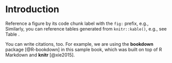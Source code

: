 # Introduction {#intro}

Reference a figure by its code chunk label with the `fig:` prefix, e.g.,  Similarly, you can reference tables generated from `knitr::kable()`, e.g., see Table .

You can write citations, too. For example, we are using the **bookdown** package [@R-bookdown] in this sample book, which was built on top of R Markdown and **knitr** [@xie2015].
